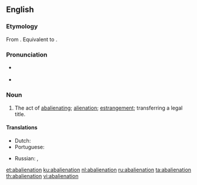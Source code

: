 {{also|abaliénation}}
==English==

===Etymology===
From {{etyl|la|en}} {{term|abalienatio|lang=la}}. Equivalent to {{suffix|abalienate|ion|lang=en}}.

===Pronunciation===
* {{a|GenAm}} {{IPA|/ˌæbˌeɪl.jəˈneɪ.ʃən/|/ˌæbˌeɪ.li.əˈneɪ.ʃən/|lang=en}}
* {{rhymes|eɪʃən|lang=en}}

===Noun===
{{en-noun}} {{term-context|archaic|lang=en}}

# {{context|legal|lang=en}} The act of [[abalienating]]; [[alienation]]; [[estrangement]]; transferring a legal title.

====Translations====
{{trans-top|act of abalienating}}
* Dutch: {{t|nl|abaliënatie|m}}
* Portuguese: {{t|pt|abalienação|f}}
{{trans-mid}}
* Russian: {{t+check|ru|психо́з|m}}, {{t-check|ru|[[психический|психи́ческое]] [[расстро́йство]]|n}}<!-- these translations seem overly broad -->
{{trans-bottom}}

[[et:abalienation]]
[[ku:abalienation]]
[[nl:abalienation]]
[[ru:abalienation]]
[[ta:abalienation]]
[[th:abalienation]]
[[vi:abalienation]]